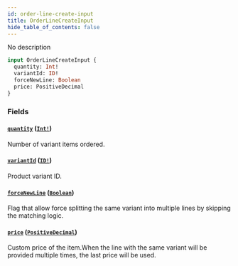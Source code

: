 ```yaml
---
id: order-line-create-input
title: OrderLineCreateInput
hide_table_of_contents: false
---
```


No description

```graphql
input OrderLineCreateInput {
  quantity: Int!
  variantId: ID!
  forceNewLine: Boolean
  price: PositiveDecimal
}
```

### Fields

#### [`quantity`](#) ([`Int!`](../../../developer/api-reference/scalars/int))

Number of variant items ordered.

#### [`variantId`](#) ([`ID!`](../../../developer/api-reference/scalars/id))

Product variant ID.

#### [`forceNewLine`](#) ([`Boolean`](../../../developer/api-reference/scalars/boolean))

Flag that allow force splitting the same variant into multiple lines by skipping the matching logic.

#### [`price`](#) ([`PositiveDecimal`](../../../developer/api-reference/scalars/positive-decimal))

Custom price of the item.When the line with the same variant will be provided multiple times, the last price will be used.
